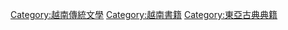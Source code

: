 [[Category:越南傳統文學|Category:越南傳統文學]]
[[Category:越南書籍|Category:越南書籍]]
[[Category:東亞古典典籍|Category:東亞古典典籍]]